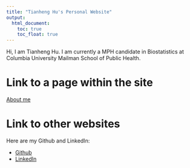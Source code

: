 ```yaml
---
title: "Tianheng Hu's Personal Website"
output: 
  html_document:
    toc: true
    toc_float: true
---
```




Hi, I am Tianheng Hu. I am currently a MPH candidate in Biostatistics at Columbia University Mailman School of Public Health. 




 

# Link to a page within the site
[About me](about.html)

# Link to other websites

Here are my Github and LinkedIn:

* [Github](https://github.com/jadyhu)
* [LinkedIn](https://www.linkedin.com/in/jady-tianheng-hu-597a8a105/)